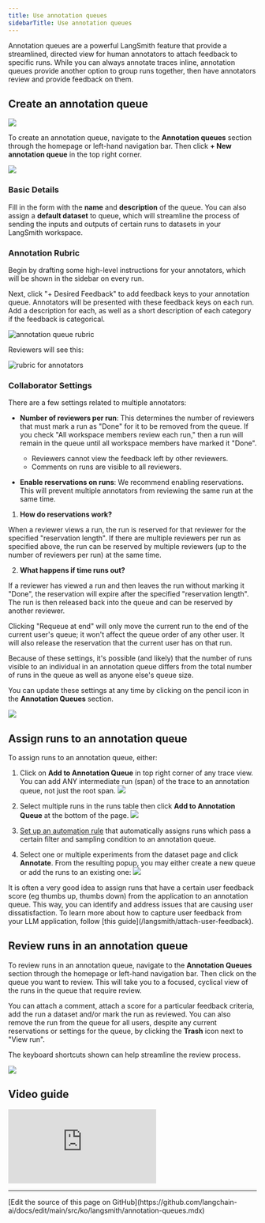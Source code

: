 ```yaml
---
title: Use annotation queues
sidebarTitle: Use annotation queues
---
```


Annotation queues are a powerful LangSmith feature that provide a streamlined, directed view for human annotators to attach feedback to specific runs. While you can always annotate traces inline, annotation queues provide another option to group runs together, then have annotators review and provide feedback on them.

## Create an annotation queue

![](/langsmith/images/create-annotation-queue.png)

To create an annotation queue, navigate to the **Annotation queues** section through the homepage or left-hand navigation bar. Then click **+ New annotation queue** in the top right corner.

![](/langsmith/images/create-annotation-queue-new.png)

### Basic Details

Fill in the form with the **name** and **description** of the queue. You can also assign a **default dataset** to queue, which will streamline the process of sending the inputs and outputs of certain runs to datasets in your LangSmith workspace.

### Annotation Rubric

Begin by drafting some high-level instructions for your annotators, which will be shown in the sidebar on every run.

Next, click "+ Desired Feedback" to add feedback keys to your annotation queue. Annotators will be presented with these feedback keys on each run. Add a description for each, as well as a short description of each category if the feedback is categorical.

![annotation queue rubric](/langsmith/images/create-annotation-rubric.png)

Reviewers will see this:

![rubric for annotators](/langsmith/images/rubric-for-annotators.png)

### Collaborator Settings

There are a few settings related to multiple annotators:

* **Number of reviewers per run**: This determines the number of reviewers that must mark a run as "Done" for it to be removed from the queue. If you check "All workspace members review each run," then a run will remain in the queue until all workspace members have marked it "Done".

  * Reviewers cannot view the feedback left by other reviewers.
  * Comments on runs are visible to all reviewers.

* **Enable reservations on runs**: We recommend enabling reservations. This will prevent multiple annotators from reviewing the same run at the same time.

1. **How do reservations work?**

When a reviewer views a run, the run is reserved for that reviewer for the specified "reservation length". If there are multiple reviewers per run as specified above, the run can be reserved by multiple reviewers (up to the number of reviewers per run) at the same time.

2. **What happens if time runs out?**

If a reviewer has viewed a run and then leaves the run without marking it "Done", the reservation will expire after the specified "reservation length". The run is then released back into the queue and can be reserved by another reviewer.

<Note>
Clicking "Requeue at end" will only move the current run to the end of the current user's queue; it won't affect the queue order of any other user. It will also release the reservation that the current user has on that run.
</Note>

Because of these settings, it's possible (and likely) that the number of runs visible to an individual in an annotation queue differs from the total number of runs in the queue as well as anyone else's queue size.

You can update these settings at any time by clicking on the pencil icon in the **Annotation Queues** section.

![](/langsmith/images/annotation-queue-edit.png)

## Assign runs to an annotation queue

To assign runs to an annotation queue, either:

1. Click on **Add to Annotation Queue** in top right corner of any trace view. You can add ANY intermediate run (span) of the trace to an annotation queue, not just the root span. ![](/langsmith/images/add-to-annotation-queue.png)

2. Select multiple runs in the runs table then click **Add to Annotation Queue** at the bottom of the page. ![](/langsmith/images/multi-select-annotation-queue.png)

3. [Set up an automation rule](/langsmith/rules) that automatically assigns runs which pass a certain filter and sampling condition to an annotation queue.

4. Select one or multiple experiments from the dataset page and click **Annotate**. From the resulting popup, you may either create a new queue or add the runs to an existing one: ![](/langsmith/images/annotate-experiment.png)

<Check>
It is often a very good idea to assign runs that have a certain user feedback score (eg thumbs up, thumbs down) from the application to an annotation queue. This way, you can identify and address issues that are causing user dissatisfaction. To learn more about how to capture user feedback from your LLM application, follow [this guide](/langsmith/attach-user-feedback).
</Check>

## Review runs in an annotation queue

To review runs in an annotation queue, navigate to the **Annotation Queues** section through the homepage or left-hand navigation bar. Then click on the queue you want to review. This will take you to a focused, cyclical view of the runs in the queue that require review.

You can attach a comment, attach a score for a particular feedback criteria, add the run a dataset and/or mark the run as reviewed. You can also remove the run from the queue for all users, despite any current reservations or settings for the queue, by clicking the **Trash** icon next to "View run".

The keyboard shortcuts shown can help streamline the review process.

![](/langsmith/images/review-runs.png)

## Video guide
<iframe
  className="w-full aspect-video rounded-xl"
  src="https://www.youtube.com/embed/rxKYHA-2KS0?si=V4EnrUmzJaUVJh0m"
  title="YouTube video player"
  frameBorder="0"
  allow="accelerometer; autoplay; clipboard-write; encrypted-media; gyroscope; picture-in-picture"
  allowFullScreen
></iframe>

---

<Callout icon="pen-to-square" iconType="regular">
  [Edit the source of this page on GitHub](https://github.com/langchain-ai/docs/edit/main/src/ko/langsmith/annotation-queues.mdx)
</Callout>

